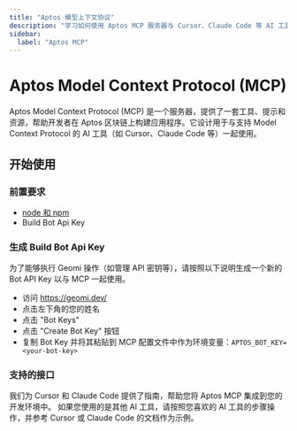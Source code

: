 ```yaml
---
title: "Aptos 模型上下文协议"
description: "学习如何使用 Aptos MCP 服务器与 Cursor、Claude Code 等 AI 工具构建应用程序"
sidebar:
  label: "Aptos MCP"
---
```



# Aptos Model Context Protocol (MCP)

Aptos Model Context Protocol (MCP) 是一个服务器，提供了一套工具、提示和资源，帮助开发者在 Aptos 区块链上构建应用程序。它设计用于与支持 Model Context Protocol 的 AI 工具（如 Cursor、Claude Code 等）一起使用。

## 开始使用

### 前置要求

- [node 和 npm](https://nodejs.org/en)
- Build Bot Api Key

### 生成 Build Bot Api Key

为了能够执行 Geomi 操作（如管理 API 密钥等），请按照以下说明生成一个新的 Bot API Key 以与 MCP 一起使用。

- 访问 https://geomi.dev/
- 点击左下角的您的姓名
- 点击 "Bot Keys"
- 点击 "Create Bot Key" 按钮
- 复制 Bot Key 并将其粘贴到 MCP 配置文件中作为环境变量：`APTOS_BOT_KEY=<your-bot-key>`

### 支持的接口

我们为 Cursor 和 Claude Code 提供了指南，帮助您将 Aptos MCP 集成到您的开发环境中。
如果您使用的是其他 AI 工具，请按照您喜欢的 AI 工具的步骤操作，并参考 Cursor 或 Claude Code 的文档作为示例。

<CardGrid>
  <LinkCard href="aptos-mcp/claude" title="Claude Code" description="为 Claude Code 设置" />

  <LinkCard href="aptos-mcp/cursor" title="Cursor" description="为 Cursor 设置" />
</CardGrid>
